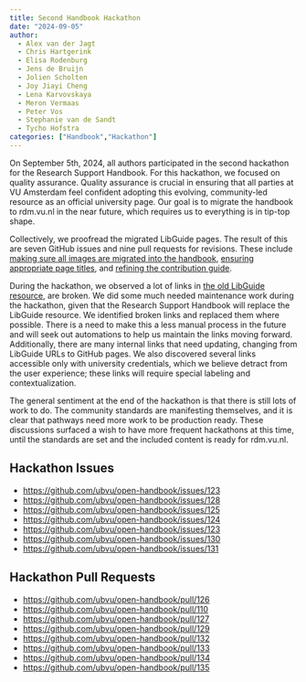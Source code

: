 ```yaml
---
title: Second Handbook Hackathon
date: "2024-09-05"
author:
  - Alex van der Jagt
  - Chris Hartgerink
  - Elisa Rodenburg
  - Jens de Bruijn
  - Jolien Scholten
  - Joy Jiayi Cheng
  - Lena Karvovskaya
  - Meron Vermaas
  - Peter Vos
  - Stephanie van de Sandt
  - Tycho Hofstra
categories: ["Handbook","Hackathon"]
---
```


On September 5th, 2024, all authors participated in the second hackathon for the Research Support Handbook. For this hackathon, we focused on quality assurance. Quality assurance is crucial in ensuring that all parties at VU Amsterdam feel confident adopting this evolving, community-led resource as an official university page. Our goal is to migrate the handbook to rdm.vu.nl in the near future, which requires us to everything is in tip-top shape.

Collectively, we proofread the migrated LibGuide pages. The result of this are seven GitHub issues and nine pull requests for revisions. These include [making sure all images are migrated into the handbook](https://github.com/ubvu/open-handbook/issues/125), [ensuring appropriate page titles](https://github.com/ubvu/open-handbook/issues/124), and [refining the contribution guide](https://github.com/ubvu/open-handbook/issues/131).

During the hackathon, we observed a lot of links in [the old LibGuide resource](https://libguides.vu.nl/rdm), are broken. We did some much needed  maintenance work during the hackathon, given that the Research Support Handbook will replace the LibGuide resource. We identified broken links and replaced them where possible. There is a need to make this a less manual process in the future and will seek out automations to help us maintain the links moving forward. Additionally, there are many internal links that need updating, changing from LibGuide URLs to GitHub pages. We also discovered several links accessible only with university credentials, which we believe detract from the user experience; these links will require special labeling and contextualization.

The general sentiment at the end of the hackathon is that there is still lots of work to do. The community standards are manifesting themselves, and it is clear that pathways need more work to be production ready. These discussions surfaced a wish to have more frequent hackathons at this time, until the standards are set and the included content is ready for rdm.vu.nl.

## Hackathon Issues

* <https://github.com/ubvu/open-handbook/issues/123>
* <https://github.com/ubvu/open-handbook/issues/128>
* <https://github.com/ubvu/open-handbook/issues/125>
* <https://github.com/ubvu/open-handbook/issues/124>
* <https://github.com/ubvu/open-handbook/issues/123>
* <https://github.com/ubvu/open-handbook/issues/130>
* <https://github.com/ubvu/open-handbook/issues/131>

## Hackathon Pull Requests

* <https://github.com/ubvu/open-handbook/pull/126>
* <https://github.com/ubvu/open-handbook/pull/110>
* <https://github.com/ubvu/open-handbook/pull/127>
* <https://github.com/ubvu/open-handbook/pull/129>
* <https://github.com/ubvu/open-handbook/pull/132>
* <https://github.com/ubvu/open-handbook/pull/133>
* <https://github.com/ubvu/open-handbook/pull/134>
* <https://github.com/ubvu/open-handbook/pull/135>
